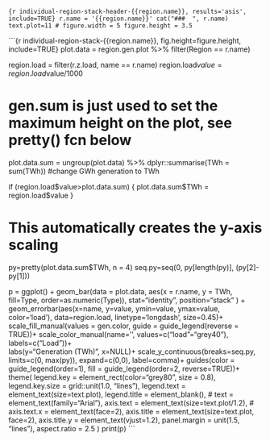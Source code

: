 
```{r individual-region-stack-header-{{region.name}}, results='asis', include=TRUE}
r.name = '{{region.name}}'
cat("###  ", r.name)
text.plot=11
# figure.width = 5
figure.height = 3.5
```

```{r individual-region-stack-{{region.name}}, fig.height=figure.height, include=TRUE}
plot.data = region.gen.plot %>%
  filter(Region == r.name)

region.load = filter(r.z.load, name == r.name)
region.load$value = region.load$value/1000

# gen.sum is just used to set the maximum height on the plot, see pretty() fcn below
plot.data.sum = ungroup(plot.data) %>% 
  dplyr::summarise(TWh = sum(TWh)) #change GWh generation to TWh

if (region.load$value>plot.data.sum) {
  plot.data.sum$TWh = region.load$value
}

# This automatically creates the y-axis scaling
py=pretty(plot.data.sum$TWh, n = 4)
seq.py=seq(0, py[length(py)], (py[2]-py[1]))

p = ggplot() +
     geom_bar(data = plot.data, aes(x = r.name, y = TWh, fill=Type, order=as.numeric(Type)), stat="identity", position="stack" ) +
     geom_errorbar(aes(x=name, y=value, ymin=value, ymax=value, color='load'), data=region.load, linetype='longdash', size=0.45)+
     scale_fill_manual(values = gen.color, guide = guide_legend(reverse = TRUE))+
     scale_color_manual(name='', values=c("load"="grey40"), labels=c("Load"))+   
     labs(y="Generation (TWh)", x=NULL)+
     scale_y_continuous(breaks=seq.py, limits=c(0, max(py)), expand=c(0,0), label=comma)+
     guides(color = guide_legend(order=1), fill = guide_legend(order=2, reverse=TRUE))+
     theme(    legend.key =      element_rect(color="grey80", size = 0.8), 
               legend.key.size = grid::unit(1.0, "lines"),
               legend.text =     element_text(size=text.plot), 
               legend.title =    element_blank(),
       #                         text = element_text(family="Arial"),
               axis.text =       element_text(size=text.plot/1.2), 
               # axis.text.x =   element_text(face=2), 
               axis.title =      element_text(size=text.plot, face=2), 
               axis.title.y =    element_text(vjust=1.2), 
               panel.margin =    unit(1.5, "lines"),
               aspect.ratio =    2.5 )
print(p)
```
